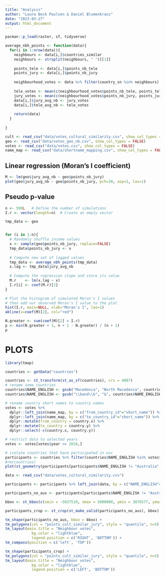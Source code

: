 ```yaml
---
title: "Analysis"
author: "Laura Bock Paulsen & Daniel Blumenkranz"
date: "2023-03-27"
output: html_document
---
```


```r
pacman::p_load(raster, sf, tidyverse)
```


```r
average_nbh_points <- function(data){
  for(i in 1:nrow(data)){
    neighbours <- data[i,]$countries_similar
    neighbours <- strsplit(neighbours, " ")[[1]]
    
    points_tele <- data[i,]$points_nb_tele
    points_jury <- data[i,]$points_nb_jury
    
    neighbourhood_votes <- data %>% filter(country_sn %in% neighbours)
    
    tele_votes <- mean(c(neighbourhood_votes$points_nb_tele, points_tele), na.rm = T)
    jury_votes <- mean(c(neighbourhood_votes$points_nb_jury, points_jury), na.rm = T)
    data[i,]$jury_avg_nb <- jury_votes
    data[i,]$tele_avg_nb <- tele_votes
    
    return(data)
  }
  
}
```

```r

cult <- read_csv("data/votes_cultural_similarity.csv", show_col_types = FALSE)
geo <- read_csv("data/votes_geo_nb.csv", show_col_types = FALSE)
votes <- read_csv("data/votes.csv", show_col_types = FALSE)
name_map <- read_csv("data/shortname_mapping.csv", show_col_types = FALSE)
```


## Linear regression (Moran's I coefficient)
```r
M <- lm(geo$jury_avg_nb ~ geo$points_nb_jury)
plot(geo$jury_avg_nb ~ geo$points_nb_jury, pch=20, asp=1, las=1)
```

## Pseudo p-value
```r
n <- 599L   # Define the number of simulations
I.r <- vector(length=n)  # Create an empty vector

tmp_data <- geo


for (i in 1:n){
  # Randomly shuffle income values
  x <- sample(geo$points_nb_jury, replace=FALSE)
  tmp_data$points_nb_jury <- x
  
  # Compute new set of lagged values
  tmp_data <- average_nbh_points(tmp_data)
  x.lag <- tmp_data$jury_avg_nb
  
  # Compute the regression slope and store its value
  M.r    <- lm(x.lag ~ x)
  I.r[i] <- coef(M.r)[2]
}
```

```r
# Plot the histogram of simulated Moran's I values
# then add our observed Moran's I value to the plot
hist(I.r, main=NULL, xlab="Moran's I", las=1)
abline(v=coef(M)[2], col="red")
```

```r
N.greater <- sum(coef(M)[2] > I.r)
p <- min(N.greater + 1, n + 1 - N.greater) / (n + 1)
p
```






# PLOTS
```r
library(tmap)
```

```r
countries <- getData("countries")

countries <- st_transform(st_as_sf(countries), crs = 4087)
# rename some countries
countries$NAME_ENGLISH <- gsub("Macedonia", "North Macedonia", countries$NAME_ENGLISH)
countries$NAME_ENGLISH <- gsub("\\band\\b", "&", countries$NAME_ENGLISH)
```

```r
# rename country short names to country names
votes <- votes %>% 
  dplyr::left_join(name_map, by = c("from_country_id"="short_name")) %>% 
  dplyr::left_join(name_map, by = c("to_country_id"="short_name")) %>% 
  dplyr::mutate(from_country = country.x) %>%
  dplyr::mutate(to_country = country.y) %>% 
  dplyr::select(-c(country.x, country.y))

# restrict data to selected years
votes <- votes[votes$year >= 2016,]

# isolate countries that have participated in esc
participants <- countries %>% filter(countries$NAME_ENGLISH %in% votes$from_country)
#rm(countries)
plot(st_geometry(participants[participants$NAME_ENGLISH != "Australia",]))

```

```r
data <- read_csv("data/votes_cultural_similarity.csv")

participants <- participants %>% left_join(data, by = c("NAME_ENGLISH"="country"))

participants_no_aus <- participants[participants$NAME_ENGLISH != "Australia",]

bbox <- st_bbox(c(xmin = -5037510, xmax = 5000000, ymin = 3076577, ymax=9112196), crs = st_crs(4087))

participants_crop <- st_crop(st_make_valid(participants_no_aus), bbox)

tm_shape(participants_no_aus, bbox = bbox) +
tm_polygons(col = "points_cult_similar_jury", style = "quantile", n=5) +
tm_layout(main.title = "Neighbour votes", 
            bg.color = "lightblue",
            legend.position = c('RIGHT', 'BOTTOM')) +
tm_compass(position = c('left', 'TOP'))

tm_shape(participants_crop) +
tm_polygons(col = "points_cult_similar_jury", style = "quantile", n=5) +
tm_layout(main.title = "Neighbour votes", 
            bg.color = "lightblue",
            legend.position = c('LEFT', 'BOTTOM'))
```






